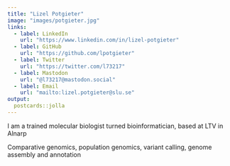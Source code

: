 ```yaml
---
title: "Lizel Potgieter"
image: "images/potgieter.jpg"
links:
  - label: LinkedIn
    url: "https://www.linkedin.com/in/lizel-potgieter"
  - label: GitHub
    url: "https://github.com/lpotgieter"
  - label: Twitter
    url: "https://twitter.com/l73217"
  - label: Mastodon
    url: "@l73217@mastodon.social"
  - label: Email
    url: "mailto:lizel.potgieter@slu.se"
output:
  postcards::jolla
---
```

 
I am a trained molecular biologist turned bioinformatician, based at LTV in Alnarp

Comparative genomics, population genomics, variant calling, genome assembly and annotation
